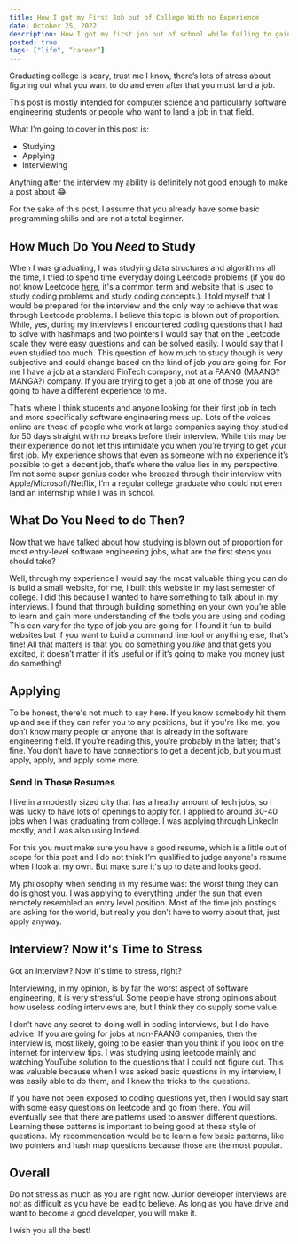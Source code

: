 ```yaml
---
title: How I got my First Job out of College With no Experience
date: October 25, 2022
description: How I got my first job out of school while failing to gain other professional experience through internships
posted: true
tags: ["life", “career”]
---
```


Graduating college is scary, trust me I know, there’s lots of stress about figuring out what you want to do and even after that you must land a job.

This post is mostly intended for computer science and particularly software engineering students or people
who want to land a job in that field.

What I’m going to cover in this post is:

- Studying
- Applying
- Interviewing

Anything after the interview my ability is definitely not good enough to make a post about 😂

For the sake of this post, I assume that you already have some basic programming skills and are not a total beginner.

## How Much Do You _Need_ to Study

When I was graduating, I was studying data structures and algorithms all the time, I tried to spend
time everyday doing Leetcode problems (if you do not know Leetcode [here](https://leetcode.com/), it's a common term and website that is used to study coding problems and study coding concepts.). I told myself that I would be prepared for the interview and the only way to achieve that was through Leetcode problems. I believe this topic is blown out of proportion. While, yes, during my interviews I encountered coding questions that I had to solve with hashmaps and two pointers I would say that on the Leetcode scale they were easy questions and can be solved easily. I would say that I
even studied too much. This question of how much to study though is very subjective and could change based on the kind of job you are going for. For me I have a job at a standard FinTech company, not at a FAANG
(MAANG? MANGA?) company. If you are trying to get a job at one of those you are going to have a different experience to me.

That’s where I think students and anyone looking for their first job in tech and more specifically software engineering mess up. Lots of the voices online are those of people who work at large companies saying they studied for 50 days straight with no breaks before their interview. While this may be their experience do not let this intimidate you when you’re trying to get your first job. My experience shows that even as someone with no experience it’s possible to get a decent job, that’s where the value lies in my perspective. I’m not some super genius coder who breezed through their interview with Apple/Microsoft/Netflix, I’m a regular college graduate who could not even land an internship while I was in school.

## What Do You Need to do Then?

Now that we have talked about how studying is blown out of proportion for most entry-level software engineering jobs, what are the first steps you should take?

Well, through my experience I would say the most valuable thing you can do is build a small website, for me, I built this website in my last semester of college. I did this because I wanted to have something to talk about in my interviews. I found that through building something on your own you’re able to learn and gain more understanding of the tools you are using and coding. This can vary for the type of job you are going for, I found it fun to build websites but if you want to build a command line tool or anything else, that’s fine! All that matters is that you do something you _like_ and that gets you excited, it doesn’t matter if it’s useful or if it’s going to make you money just do something!

## Applying

To be honest, there's not much to say here. If you know somebody hit them up and see if they can refer you to any positions, but if you're like me, you don’t know many people or anyone that is already in the software engineering field. If you’re reading this, you’re probably in the latter; that's fine. You don’t have to have connections to get a decent job, but you must apply, apply, and apply some more.

### Send In Those Resumes

I live in a modestly sized city that has a heathy amount of tech jobs, so I was lucky to have lots of openings to apply for. I applied to around 30-40 jobs when I was graduating from college. I was applying through LinkedIn mostly, and I was also using Indeed.

For this you must make sure you have a good resume, which is a little out of scope for this post and I do not think I’m qualified to judge anyone's resume when I look at my own. But make sure it's up to date and looks good.

My philosophy when sending in my resume was: the worst thing they can do is ghost you. I was applying to everything under the sun that even remotely resembled an entry level position. Most of the time job postings are asking for the world, but really you don’t have to worry about that, just apply anyway.

## Interview? Now it's Time to Stress

Got an interview? Now it's time to stress, right?

Interviewing, in my opinion, is by far the worst aspect of software engineering, it is very stressful. Some people have strong opinions about how useless coding interviews are, but I think they do supply some value.

I don’t have any secret to doing well in coding interviews, but I do have advice. If you are going for jobs at non-FAANG companies, then the interview is, most likely, going to be easier than you think if you look on the internet for interview tips. I was studying using leetcode mainly and watching YouTube solution to the questions that I could not figure out. This was valuable because when I was asked basic questions in my interview, I was easily able to do them, and I knew the tricks to the questions.

If you have not been exposed to coding questions yet, then I would say start with some easy questions on leetcode and go from there. You will eventually see that there are patterns used to answer different questions. Learning these patterns is important to being good at these style of questions. My recommendation would be to learn a few basic patterns, like two pointers and hash map questions because those are the most popular.

## Overall

Do not stress as much as you are right now. Junior developer interviews are not as difficult as you have be lead to believe. As long as you have drive and want to become a good developer, you will make it.

I wish you all the best!